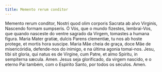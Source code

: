 ```yaml
---
title: Memento rerum conditor
---
```


<div class="side-by-side not-content">
  <span class="text-justify">
    Memento rerum conditor, Nostri quod olim corporis Sacrata ab alvo Virginis,
    Nascendo formam sumpseris.
  </span>
  <span class="text-justify">
    Ó Vós, que o mundo fizestes, lembrai-Vos, que quando nasceste do ventre
    sagrado da Virgem, tomastes a humana figura.
  </span>
  <span class="text-justify">
    Maria Mater gratiæ, dulcis Parens clementiæ, tu nos ab hoste protege, et
    mortis hora suscipe.
  </span>
  <span class="text-justify">
    Maria Mãe cheia de graça, doce Mãe de misericóridia, defende-nos do inimigo,
    e na última agonia tomai-nos.
  </span>
  <span class="text-justify">
    Jesu, tibi sit gloria, qui natus es de Virgine, cum Patre, et almo Spiritu,
    in sempiterna sæcula. Amen.
  </span>
  <span class="text-justify">
    Jesus seja glorificado, da virgem nascido, e o eterno Pai também, com o
    Espírito Santo, por todos os séculos. Amen.
  </span>
</div>
